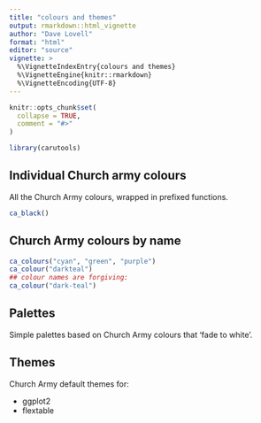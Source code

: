 ```yaml
---
title: "colours and themes"
output: rmarkdown::html_vignette
author: "Dave Lovell"
format: "html"
editor: "source"
vignette: >
  %\VignetteIndexEntry{colours and themes}
  %\VignetteEngine{knitr::rmarkdown}
  %\VignetteEncoding{UTF-8}
---
```


```r
knitr::opts_chunk$set(
  collapse = TRUE,
  comment = "#>"
)
```

```r
library(carutools)
```

<!-- WARNING - This vignette is generated by {fusen} from dev/flat_colours-and-themes.qmd: do not edit by hand -->


## Individual Church army colours

All the Church Army colours, wrapped in prefixed functions.

```r
ca_black()
```


## Church Army colours by name

```r
ca_colours("cyan", "green", "purple")
ca_colour("darkteal")
## colour names are forgiving:
ca_colour("dark-teal")
```

## Palettes

Simple palettes based on Church Army colours that 'fade to white'.

## Themes

Church Army default themes for:

* ggplot2
* flextable

